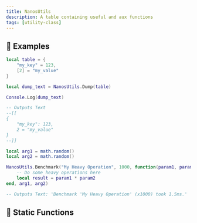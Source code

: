 ```yaml
---
title: NanosUtils
description: A table containing useful and aux functions
tags: [utility-class]
---
```


<HeaderDeclaration type="UtilityClass" name="NanosUtils" is_static is_open_source />


## 🎒 Examples

```lua
local table = {
	"my_key" = 123,
	[2] = "my_value"
}

local dump_text = NanosUtils.Dump(table)

Console.Log(dump_text)

-- Outputs Text
--[[
{
	"my_key": 123,
	2 = "my_value"
}
--]]
```

```lua
local arg1 = math.random()
local arg2 = math.random()

NanosUtils.Benchmark("My Heavy Operation", 1000, function(param1, param2)
    -- Do some heavy operations here
    local result = param1 * param2
end, arg1, arg2)

-- Outputs Text: 'Benchmark 'My Heavy Operation' (x1000) took 1.5ms.'
```


## 🗿 Static Functions

<StaticFunctionsDeclaration type="UtilityClass" name="NanosUtils" />
